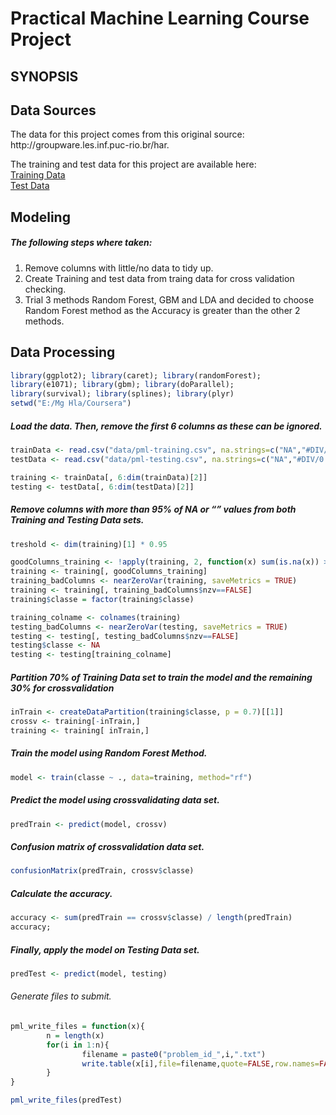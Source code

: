 # Practical Machine Learning Course Project  

## SYNOPSIS  

## Data Sources

The data for this project comes from this original source: http://groupware.les.inf.puc-rio.br/har. 

The training and test data for this project are available here:  
[Training Data](https://d396qusza40orc.cloudfront.net/predmachlearn/pml-training.csv)  
[Test Data](https://d396qusza40orc.cloudfront.net/predmachlearn/pml-testing.csv)  


## Modeling

##### The following steps where taken:  
1. Remove columns with little/no data to tidy up.  
2. Create Training and test data from traing data for cross validation checking.  
3. Trial 3 methods Random Forest, GBM and LDA and decided to choose Random Forest method as the Accuracy is greater than the other 2 methods.  


## Data Processing  
```r
library(ggplot2); library(caret); library(randomForest);
library(e1071); library(gbm); library(doParallel); 
library(survival); library(splines); library(plyr)
setwd("E:/Mg Hla/Coursera")
```  

##### Load the data. Then, remove the first 6 columns as these can be ignored.  

``` r
trainData <- read.csv("data/pml-training.csv", na.strings=c("NA","#DIV/0!", ""))
testData <- read.csv("data/pml-testing.csv", na.strings=c("NA","#DIV/0!", ""))

training <- trainData[, 6:dim(trainData)[2]]
testing <- testData[, 6:dim(testData)[2]]
```  

##### Remove columns with more than 95% of NA or "" values from both Training and Testing Data sets.  

``` r
treshold <- dim(training)[1] * 0.95

goodColumns_training <- !apply(training, 2, function(x) sum(is.na(x)) > treshold  || sum(x=="") > treshold)
training <- training[, goodColumns_training]
training_badColumns <- nearZeroVar(training, saveMetrics = TRUE)
training <- training[, training_badColumns$nzv==FALSE]
training$classe = factor(training$classe)

training_colname <- colnames(training)
testing_badColumns <- nearZeroVar(testing, saveMetrics = TRUE)
testing <- testing[, testing_badColumns$nzv==FALSE]
testing$classe <- NA
testing <- testing[training_colname]
``` 

##### Partition 70% of Training Data set to train the model and the remaining 30% for crossvalidation
```r
inTrain <- createDataPartition(training$classe, p = 0.7)[[1]]
crossv <- training[-inTrain,]
training <- training[ inTrain,]
```  

##### Train the model using Random Forest Method. 
```r
model <- train(classe ~ ., data=training, method="rf")
```  

##### Predict the model using crossvalidating data set.  
```r
predTrain <- predict(model, crossv)
```  

##### Confusion matrix of crossvalidation data set.  
```r
confusionMatrix(predTrain, crossv$classe)
``` 

##### Calculate the accuracy.  
```r
accuracy <- sum(predTrain == crossv$classe) / length(predTrain)
accuracy;
```  

##### Finally, apply the model on Testing Data set.  

```r
predTest <- predict(model, testing)
```  

###### Generate files to submit. 

```r
pml_write_files = function(x){
        n = length(x)
        for(i in 1:n){
                filename = paste0("problem_id_",i,".txt")
                write.table(x[i],file=filename,quote=FALSE,row.names=FALSE,col.names=FALSE)
        }
}

pml_write_files(predTest)

```  